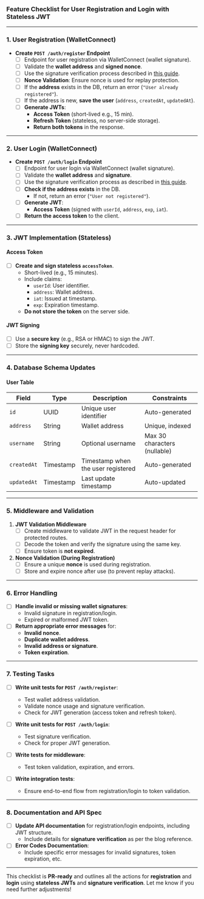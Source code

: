 ### **Feature Checklist for User Registration and Login with Stateless JWT**

---

### **1. User Registration (WalletConnect)**  
- **Create `POST /auth/register` Endpoint**  
    - [ ] Endpoint for user registration via WalletConnect (wallet signature).
    - [ ] Validate the **wallet address** and **signed nonce**.
    - [ ] Use the signature verification process described in [this guide](https://dev.to/bastienfaivre/a-guide-on-starknet-signatures-a3m).
    - [ ] **Nonce Validation**: Ensure nonce is used for replay protection.
    - [ ] If the **address** exists in the DB, return an error (`"User already registered"`).
    - [ ] If the address is new, **save the user** (`address`, `createdAt`, `updatedAt`).
    - [ ] **Generate JWTs**:
        - **Access Token** (short-lived e.g., 15 min).
        - **Refresh Token** (stateless, no server-side storage).
        - **Return both tokens** in the response.
  
---

### **2. User Login (WalletConnect)**  
- **Create `POST /auth/login` Endpoint**  
    - [ ] Endpoint for user login via WalletConnect (wallet signature).
    - [ ] Validate the **wallet address** and **signature**.
    - [ ] Use the signature verification process as described in [this guide](https://dev.to/bastienfaivre/a-guide-on-starknet-signatures-a3m).
    - [ ] **Check if the address exists** in the DB.
        - If not, return an error (`"User not registered"`).
    - [ ] **Generate JWT**:
        - **Access Token** (signed with `userId`, `address`, `exp`, `iat`).
    - [ ] **Return the access token** to the client.

---

### **3. JWT Implementation (Stateless)**  
#### **Access Token**  
- [ ] **Create and sign stateless `accessToken`**.
    - Short-lived (e.g., 15 minutes).
    - Include claims:
      - `userId`: User identifier.
      - `address`: Wallet address.
      - `iat`: Issued at timestamp.
      - `exp`: Expiration timestamp.
    - **Do not store the token** on the server side.
  
#### **JWT Signing**  
- [ ] Use a **secure key** (e.g., RSA or HMAC) to sign the JWT.
- [ ] Store the **signing key** securely, never hardcoded.
  
---

### **4. Database Schema Updates**

#### **User Table**  
| **Field**      | **Type**     | **Description**                  | **Constraints**            |
|----------------|-------------|----------------------------------|----------------------------|
| `id`           | UUID        | Unique user identifier           | Auto-generated             |
| `address`      | String      | Wallet address                   | Unique, indexed            |
| `username`     | String      | Optional username                | Max 30 characters (nullable)|
| `createdAt`    | Timestamp   | Timestamp when the user registered| Auto-generated             |
| `updatedAt`    | Timestamp   | Last update timestamp            | Auto-updated               |

---

### **5. Middleware and Validation**

1. **JWT Validation Middleware**  
    - [ ] Create middleware to validate JWT in the request header for protected routes.
    - [ ] Decode the token and verify the signature using the same key.
    - [ ] Ensure token is **not expired**.

2. **Nonce Validation (During Registration)**  
    - [ ] Ensure a unique **nonce** is used during registration.
    - [ ] Store and expire nonce after use (to prevent replay attacks).

---

### **6. Error Handling**  
- [ ] **Handle invalid or missing wallet signatures**:
    - Invalid signature in registration/login.
    - Expired or malformed JWT token.
- [ ] **Return appropriate error messages** for:
    - **Invalid nonce**.
    - **Duplicate wallet address**.
    - **Invalid address or signature**.
    - **Token expiration**.

---

### **7. Testing Tasks**  
- [ ] **Write unit tests for `POST /auth/register`**:
    - Test wallet address validation.
    - Validate nonce usage and signature verification.
    - Check for JWT generation (access token and refresh token).
  
- [ ] **Write unit tests for `POST /auth/login`**:
    - Test signature verification.
    - Check for proper JWT generation.
  
- [ ] **Write tests for middleware**:
    - Test token validation, expiration, and errors.
  
- [ ] **Write integration tests**:
    - Ensure end-to-end flow from registration/login to token validation.

---

### **8. Documentation and API Spec**  
- [ ] **Update API documentation** for registration/login endpoints, including JWT structure.
    - Include details for **signature verification** as per the blog reference.
- [ ] **Error Codes Documentation**:
    - Include specific error messages for invalid signatures, token expiration, etc.

---

This checklist is **PR-ready** and outlines all the actions for **registration** and **login** using **stateless JWTs** and **signature verification**. Let me know if you need further adjustments!
